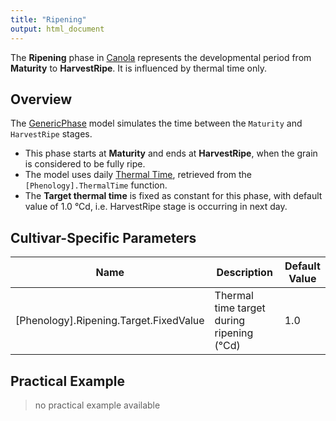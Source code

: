 ```yaml
---
title: "Ripening"
output: html_document
---
```



The **Ripening** phase in [Canola](/docs/Crops/Canola) represents the developmental period from **Maturity** to **HarvestRipe**. It is influenced by thermal time only.

## Overview

The [GenericPhase](/docs/Models/PMF/Phenology/Phases/GenericPhase.qmd) model simulates the time between the `Maturity` and `HarvestRipe` stages.

- This phase starts at **Maturity** and ends at **HarvestRipe**, when the grain is considered to be fully ripe.
- The model uses daily [Thermal Time](ThermalTime.qmd), retrieved from the `[Phenology].ThermalTime` function.
- The **Target thermal time** is fixed as constant for this phase, with default value of 1.0 °Cd, i.e. HarvestRipe stage is occurring in next day.


## Cultivar-Specific Parameters

| Name       | Description                                         | Default Value |
|------------|-----------------------------------------------------|---------------|
| [Phenology].Ripening.Target.FixedValue   | Thermal time target during ripening (°Cd)      |     1.0          |

## Practical Example

> no practical example available